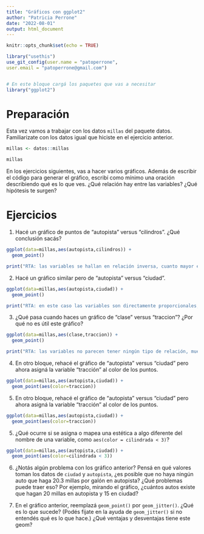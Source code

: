 ```yaml
---
title: "Gráficos con ggplot2"
author: "Patricia Perrone"
date: "2022-08-01"
output: html_document
---
```



```r
knitr::opts_chunk$set(echo = TRUE)

library("usethis")
use_git_config(user.name = "patoperrone",
user.email = "patoperrone@gmail.com")


# En este bloque cargá los paquetes que vas a necesitar
library("ggplot2")
```

# Preparación

Esta vez vamos a trabajar con los datos `millas` del paquete datos. 
Familiarizate con los datos igual que hiciste en el ejercicio anterior. 

```r
millas <- datos::millas
```
```r
millas
```


En los ejercicios siguientes, vas a hacer varios gráficos. 
Además de escribir el código para generar el gráfico, escribí como mínimo una oración describiendo qué es lo que ves. 
¿Qué relación hay entre las variables? 
¿Qué hipótesis te surgen? 

# Ejercicios

1. Hacé un gráfico de puntos de "autopista" versus "cilindros".
¿Qué conclusión sacás?

```r
ggplot(data=millas,aes(autopista,cilindros)) +
  geom_point()
```
```r
print("RTA: las variables se hallan en relación inversa, cuanto mayor es la cilindrada menor es el rendimiento")
```

2. Hacé un gráfico similar pero de "autopista" versus "ciudad". 


```r
ggplot(data=millas,aes(autopista,ciudad)) +
  geom_point()
```
```r
print("RTA: en este caso las variables son directamente proporcionales, es de esperar que un vehículo que gasta más millas por galón en la ciudad lo haga también y en proporción similar en la autopista")
```


3. ¿Qué pasa cuando haces un gráfico de "clase" versus "traccion"? ¿Por qué no es útil este gráfico?

```r
ggplot(data=millas,aes(clase,traccion)) +
  geom_point()
```
```r
print("RTA: las variables no parecen tener ningún tipo de relación, muestran un patrón aleatorio")
```

4. En otro bloque, rehacé el gráfico de "autopista" versus "ciudad" pero ahora asigná la variable "tracción" al color de los puntos. 

```r
ggplot(data=millas,aes(autopista,ciudad)) +
  geom_point(aes(color=traccion))
```


5. En otro bloque, rehacé el gráfico de "autopista" versus "ciudad" pero ahora asigná la variable "tracción" al color de los puntos. 

```r
ggplot(data=millas,aes(autopista,ciudad)) +
  geom_point(aes(color=traccion))
```


5. ¿Qué ocurre si se asigna o mapea una estética a algo diferente del nombre de una variable, como `aes(color = cilindrada < 3)`?

```r
ggplot(data=millas,aes(autopista,ciudad)) +
  geom_point(aes(color=cilindrada < 3))
```



6. ¿Notás algún problema con los gráfico anterior? Pensá en qué valores toman los datos de `ciudad` y `autopista`, ¿es posible que no haya ningún auto que haga 20.3 millas por galón en autopista? ¿Qué problemas puede traer eso? Por ejemplo, mirando el gráfico, ¿cuántos autos existe que hagan 20 millas en autopista y 15 en ciudad? 


7. En el gráfico anterior, reemplazá `geom_point()` por `geom_jitter()`. ¿Qué es lo que sucede? (Podés fijate en la ayuda de `geom_jitter()` si no entendés qué es lo que hace.) 
¿Qué ventajas y desventajas tiene este geom?

```r

```

